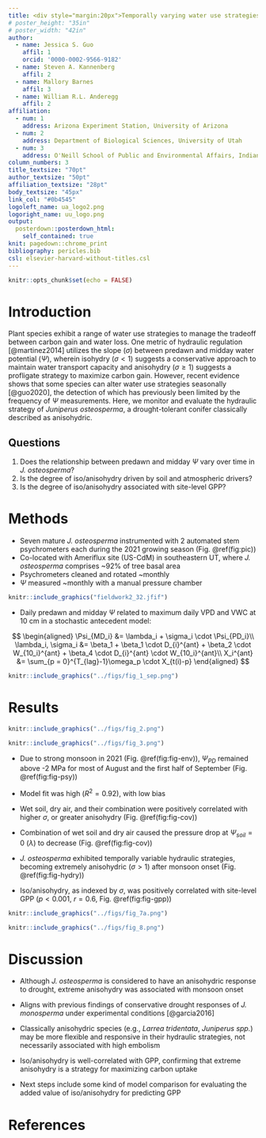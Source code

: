 ```yaml
---
title: <div style="margin:20px">Temporally varying water use strategies in *Juniperus osteosperma* associated with GPP</div>
# poster_height: "35in"
# poster_width: "42in"
author:
  - name: Jessica S. Guo
    affil: 1
    orcid: '0000-0002-9566-9182'
  - name: Steven A. Kannenberg
    affil: 2
  - name: Mallory Barnes
    affil: 3
  - name: William R.L. Anderegg
    affil: 2
affiliation:
  - num: 1
    address: Arizona Experiment Station, University of Arizona
  - num: 2
    address: Department of Biological Sciences, University of Utah
  - num: 3
    address: O'Neill School of Public and Environmental Affairs, Indiana University
column_numbers: 3
title_textsize: "70pt"
author_textsize: "50pt"
affiliation_textsize: "28pt"
body_textsize: "45px"
link_col: "#0b4545"
logoleft_name: ua_logo2.png
logoright_name: uu_logo.png
output: 
  posterdown::posterdown_html:
    self_contained: true
knit: pagedown::chrome_print
bibliography: pericles.bib
csl: elsevier-harvard-without-titles.csl
---
```

<style>
p.caption {
  font-size: 0.95em;
  margin-top: 0;
  margin-bottom: 0.5;
}
</style>

```r
knitr::opts_chunk$set(echo = FALSE)
```

# Introduction

Plant species exhibit a range of water use strategies to manage the tradeoff between carbon gain and water loss. One metric of hydraulic regulation [@martinez2014] utilizes the slope ($\sigma$) between predawn and midday water potential ($\Psi$), wherein isohydry ($\sigma < 1$) suggests a conservative approach to maintain water transport capacity and anisohydry ($\sigma \geq 1$) suggests a profligate strategy to maximize carbon gain. However, recent evidence shows that some species can alter water use strategies seasonally [@guo2020], the detection of which has previously been limited by the frequency of $\Psi$ measurements. Here, we monitor and evaluate the hydraulic strategy of *Juniperus osteosperma*, a drought-tolerant conifer classically described as anisohydric.

## **Questions**
1. Does the relationship between predawn and midday $\Psi$ vary over time in *J. osteosperma*?  
2. Is the degree of iso/anisohydry driven by soil and atmospheric drivers?
3. Is the degree of iso/anisohydry associated with site-level GPP?

# Methods

  - Seven mature *J. osteosperma* instrumented with 2 automated stem psychrometers each during the 2021 growing season (Fig. \@ref(fig:pic))
  - Co-located with Ameriflux site (US-CdM) in southeastern UT, where *J. osteosperma* comprises ~92% of tree basal area
  - Psychrometers cleaned and rotated ~monthly
  - $\Psi$ measured ~monthly with a manual pressure chamber
```r
knitr::include_graphics("fieldwork2_32.jfif")
```

  - Daily predawn and midday $\Psi$ related to maximum daily VPD and VWC at 10 cm in a stochastic antecedent model: 

$$
\begin{aligned}
\Psi_{MD_i} &= \lambda_i + \sigma_i \cdot \Psi_{PD_i}\\
\lambda_i, \sigma_i &= \beta_1 + \beta_1 \cdot D_{i}^{ant} + \beta_2 \cdot W_{10_i}^{ant} + \beta_4 \cdot D_{i}^{ant} \cdot W_{10_i}^{ant}\\
X_i^{ant} &= \sum_{p = 0}^{T_{lag}-1}\omega_p \cdot X_{t(i)-p}
\end{aligned}
$$

```r
knitr::include_graphics("../figs/fig_1_sep.png")
```

# Results

```r
knitr::include_graphics("../figs/fig_2.png")
```
```r
knitr::include_graphics("../figs/fig_3.png")
```
  - Due to strong monsoon in 2021 (Fig. \@ref(fig:fig-env)), $\Psi_{PD}$ remained above -2 MPa for most of August and the first half of September (Fig. \@ref(fig:fig-psy))
    
  - Model fit was high ($R^2 = 0.92$), with low bias
   
  - Wet soil, dry air, and their combination were positively correlated with higher $\sigma$, or greater anisohydry (Fig. \@ref(fig:fig-cov))
  
  - Combination of wet soil and dry air caused the pressure drop at $\Psi_{soil} = 0$ ($\lambda$) to decrease (Fig. \@ref(fig:fig-cov))
   
  - *J. osteosperma* exhibited temporally variable hydraulic strategies, becoming extremely anisohydric ($\sigma > 1$) after monsoon onset (Fig. \@ref(fig:fig-hydry))
   
  - Iso/anisohydry, as indexed by $\sigma$, was positively correlated with site-level GPP ($p < 0.001$, $r = 0.6$, Fig. \@ref(fig:fig-gpp))
```r
knitr::include_graphics("../figs/fig_7a.png")
```
```r
knitr::include_graphics("../figs/fig_8.png")
```

# Discussion

  - Although *J. osteosperma* is considered to have an anisohydric response to drought, extreme anisohydry was associated with monsoon onset
  
  - Aligns with previous findings of conservative drought responses of *J. monosperma* under experimental conditions [@garcia2016]
  
  - Classically anisohydric species (e.g., *Larrea tridentata*, *Juniperus spp.*) may be more flexible and responsive in their hydraulic strategies, not necessarily associated with high embolism
  
  - Iso/anisohydry is well-correlated with GPP, confirming that extreme anisohydry is a strategy for maximizing carbon uptake
  
  - Next steps include some kind of model comparison for evaluating the added value of iso/anisohydry for predicting GPP

# References
<font size="6.5"> <div id="refs"></div> </font>